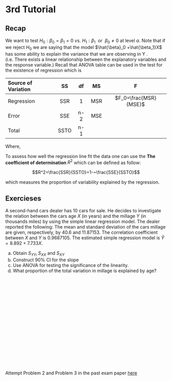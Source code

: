 # 3rd Tutorial

## Recap

We want to test $H_0:\beta_0 = \beta_1 = 0$ vs. $H_1 :\beta_1~~ \text{or} ~~\beta_0 \neq 0$ at level $\alpha$.
Note that if we reject $H_0$ we are saying that the model $\hat{\beta}_0 +\hat{\beta_1}X$  has some ability to explain the variance that we are observing in Y . (i.e. There exists a linear relationship between the explanatory variables and the response variable.) Recall that ANOVA table can be used in the test for the existence of regression which is 

Source of Variation    SS       df        MS        F
-------------------- ------ ----------  -------   ------- 
     Regression        SSR      1         MSR     $F_0=\frac{MSR}{MSE}$
       Error           SSE     n-2        MSE
       Total           SSTO    n-1




Where, 
\begin{align}
SSR &= \sum~(\hat{y}_{i}-\bar{y})^2 = \hat{\beta_1^2}S_{xx}\\
SSE &= \sum~(\hat{y_i}-y_i)^2=S_{yy}-\dfrac{S_{xy}^2}{S_{xx}}\\
SSTO&= \sum~(y_i-\bar{y})^2 = S_{yy}\\
MSR &= \frac{SSR}{1}\\
MSE &= \frac{SSE}{n-2}
\end{align}



To assess how well the regression line fit the data one can use the **The coefficient of determination ** $R^2$  which can be defined as follow:

$$R^2=\frac{SSR}{SSTO}=1-~\frac{SSE}{SSTO}$$ 

which measures the proportion of variability explained by the regression.

## Exercieses
::: {.exercise}
A second-hand cars dealer has 10 cars for sale. He decides to investigate the relation between the cars age $X$ (in years) and the millage $Y$ (in thousands miles) by using the simple linear regression model. The dealer reported the following: The mean and standard deviation of the cars millage are given, respectively, by $40.6$ and $11.87153$. The correlation coefficient between $X$ and $Y$ is $0.9687105$. The estimated simple regression model is $\hat{Y} = 8.892 + 7.733X$.
:::


a) Obtain $S_{YY} , S_{XX}$ and $S_{XY}$
b) Construct $90\%$ CI for the slope
c) Use ANOVA for testing the significance of the linearity.
d) What proportion of the total variation in millage is explained by age?
\
\
\
\
\
\
\
\
\
\
\
\
\
\
\
\
\
\


::: {.exercise}
Attempt Problem 2 and Problem 3 in the past exam paper [here](https://ksusa-my.sharepoint.com/:b:/g/personal/aalharbi10_ksu_edu_sa/ET1ClL2rf-FDo1DRPjXS7xsB1Ttoe_h7y1Pm6omx-DanxA?e=LTWeK9)
:::
\
\
\
\
\
\
\
\
\
\
\
\
\
\
\
\
\
\
\
\
\
\
\
\
\
\

